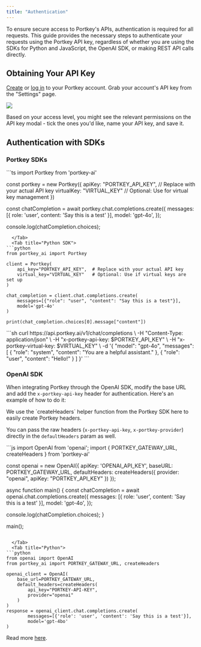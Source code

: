 ```yaml
---
title: "Authentication"
---
```


To ensure secure access to Portkey's APIs, authentication is required for all requests. This guide provides the necessary steps to authenticate your requests using the Portkey API key, regardless of whether you are using the SDKs for Python and JavaScript, the OpenAI SDK, or making REST API calls directly.

## Obtaining Your API Key

[Create](https://app.portkey.ai/signup) or [log in](https://app.portkey.ai/login) to your Portkey account. Grab your account's API key from the "Settings" page.

<Frame>
    <img src="/images/api-ref/a-r-1.gif"/>
</Frame>

Based on your access level, you might see the relevant permissions on the API key modal - tick the ones you'd like, name your API key, and save it.

## Authentication with SDKs

### Portkey SDKs

<Tabs>
  <Tab title="NodeJS SDK">
```ts
import Portkey from 'portkey-ai'

const portkey = new Portkey({
    apiKey: "PORTKEY_API_KEY", // Replace with your actual API key
    virtualKey: "VIRTUAL_KEY"  // Optional: Use for virtual key management
})

const chatCompletion = await portkey.chat.completions.create({
    messages: [{ role: 'user', content: 'Say this is a test' }],
    model: 'gpt-4o',
});

console.log(chatCompletion.choices);
```
  </Tab>
  <Tab title="Python SDK">
```python
from portkey_ai import Portkey

client = Portkey(
    api_key="PORTKEY_API_KEY",  # Replace with your actual API key
    virtual_key="VIRTUAL_KEY"   # Optional: Use if virtual keys are set up
)

chat_completion = client.chat.completions.create(
    messages=[{"role": "user", "content": "Say this is a test"}],
    model='gpt-4o'
)

print(chat_completion.choices[0].message["content"])
```

  </Tab>
  <Tab title="cURL">
```sh
curl https://api.portkey.ai/v1/chat/completions \
  -H "Content-Type: application/json" \
  -H "x-portkey-api-key: $PORTKEY_API_KEY" \
  -H "x-portkey-virtual-key: $VIRTUAL_KEY" \
  -d '{
    "model": "gpt-4o",
    "messages": [
      { "role": "system", "content": "You are a helpful assistant." },
      { "role": "user", "content": "Hello!" }
    ]
  }'
```
  </Tab>
</Tabs>

### OpenAI SDK

When integrating Portkey through the OpenAI SDK, modify the base URL and add the `x-portkey-api-key` header for authentication. Here's an example of how to do it:

<Info>
We use the `createHeaders` helper function from the Portkey SDK here to easily create Portkey headers.

You can pass the raw headers (`x-portkey-api-key`, `x-portkey-provider`) directly in the `defaultHeaders` param as well.
</Info>

<Tabs>
  <Tab title="NodeJS">
```js
import OpenAI from 'openai';
import { PORTKEY_GATEWAY_URL, createHeaders } from 'portkey-ai'

const openai = new OpenAI({
  apiKey: 'OPENAI_API_KEY',
  baseURL: PORTKEY_GATEWAY_URL,
  defaultHeaders: createHeaders({
    provider: "openai",
    apiKey: "PORTKEY_API_KEY"
  })
});

async function main() {
  const chatCompletion = await openai.chat.completions.create({
    messages: [{ role: 'user', content: 'Say this is a test' }],
    model: 'gpt-4o',
  });

  console.log(chatCompletion.choices);
}

main();
```

  </Tab>
  <Tab title="Python">
```python
from openai import OpenAI
from portkey_ai import PORTKEY_GATEWAY_URL, createHeaders

openai_client = OpenAI(
    base_url=PORTKEY_GATEWAY_URL,
    default_headers=createHeaders(
        api_key="PORTKEY-API-KEY",
        provider="openai"
    )
)
response = openai_client.chat.completions.create(
        messages=[{'role': 'user', 'content': 'Say this is a test'}],
        model='gpt-4bo'
)
```
  </Tab>
</Tabs>

Read more [here](/integrations/llms/openai).
